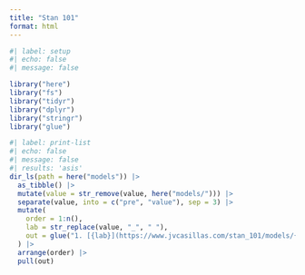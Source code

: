 ```yaml
---
title: "Stan 101"
format: html
---
```


```r
#| label: setup
#| echo: false
#| message: false

library("here")
library("fs")
library("tidyr")
library("dplyr")
library("stringr")
library("glue")
```

```r
#| label: print-list
#| echo: false
#| message: false
#| results: 'asis'
dir_ls(path = here("models")) |> 
  as_tibble() |> 
  mutate(value = str_remove(value, here("models/"))) |>
  separate(value, into = c("pre", "value"), sep = 3) |> 
  mutate(
    order = 1:n(), 
    lab = str_replace(value, "_", " "), 
    out = glue("1. [{lab}](https://www.jvcasillas.com/stan_101/models/{pre}{value}/index.html)")
  ) |> 
  arrange(order) |> 
  pull(out)
```


